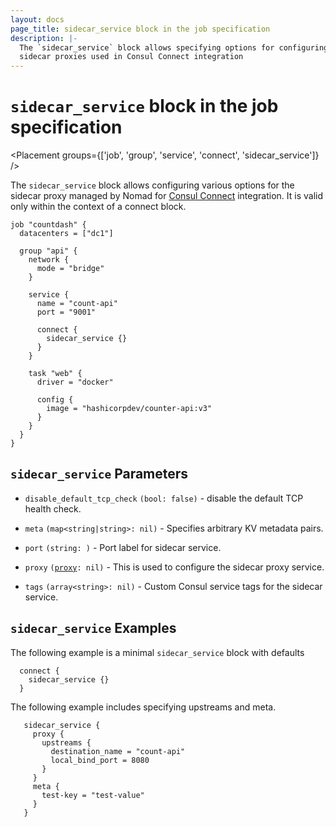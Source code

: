 ```yaml
---
layout: docs
page_title: sidecar_service block in the job specification
description: |-
  The `sidecar_service` block allows specifying options for configuring
  sidecar proxies used in Consul Connect integration
---
```


# `sidecar_service` block in the job specification

<Placement groups={['job', 'group', 'service', 'connect', 'sidecar_service']} />

The `sidecar_service` block allows configuring various options for the sidecar
proxy managed by Nomad for [Consul
Connect](/nomad/docs/integrations/consul-connect) integration. It is
valid only within the context of a connect block.

```hcl
job "countdash" {
  datacenters = ["dc1"]

  group "api" {
    network {
      mode = "bridge"
    }

    service {
      name = "count-api"
      port = "9001"

      connect {
        sidecar_service {}
      }
    }

    task "web" {
      driver = "docker"

      config {
        image = "hashicorpdev/counter-api:v3"
      }
    }
  }
}
```

## `sidecar_service` Parameters

- `disable_default_tcp_check` `(bool: false)` - disable the default TCP health
  check.

- `meta` <code>(map&lt;string|string&gt;: nil)</code> - Specifies arbitrary KV metadata pairs.

- `port` `(string: )` - Port label for sidecar service.

- `proxy` <code>([proxy][]: nil)</code> - This is used to configure the
  sidecar proxy service.

- `tags` <code>(array&lt;string&gt;: nil)</code> - Custom Consul service tags
  for the sidecar service.

## `sidecar_service` Examples

The following example is a minimal `sidecar_service` block with defaults

```hcl
  connect {
    sidecar_service {}
  }
```

The following example includes specifying upstreams and meta.

```hcl
   sidecar_service {
     proxy {
       upstreams {
         destination_name = "count-api"
         local_bind_port = 8080
       }
     }
     meta {
       test-key = "test-value"
     }
   }

```

[job]: /nomad/docs/job-specification/job 'Nomad job Job Specification'
[group]: /nomad/docs/job-specification/group 'Nomad group Job Specification'
[task]: /nomad/docs/job-specification/task 'Nomad task Job Specification'
[interpolation]: /nomad/docs/runtime/interpolation 'Nomad interpolation'
[sidecar_service]: /nomad/docs/job-specification/sidecar_service 'Nomad sidecar service Specification'
[proxy]: /nomad/docs/job-specification/proxy 'Nomad sidecar proxy config Specification'
